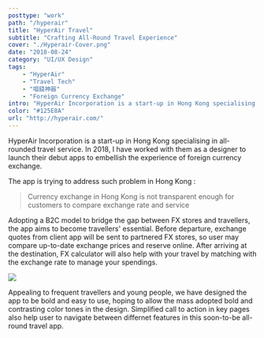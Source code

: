```yaml
---
posttype: "work"
path: "/hyperair"
title: "HyperAir Travel"
subtitle: "Crafting All-Round Travel Experience"
cover: "./Hyperair-Cover.png"
date: "2018-08-24"
category: "UI/UX Design"
tags: 
    - "HyperAir"
    - "Travel Tech"
    - "唱錢神器"
    - "Foreign Currency Exchange"
intro: "HyperAir Incorporation is a start-up in Hong Kong specialising in all-rounded travel service. I have worked on their debut app focusing on currency exchange."
color: "#125E8A"
url: "http://hyperair.com/"
---
```


HyperAir Incorporation is a start-up in Hong Kong specialising in all-rounded travel service. In 2018, I have worked with them as a designer to launch their debut apps to embellish the experience of foreign currency exchange.

The app is trying to address such problem in Hong Kong :

> Currency exchange in Hong Kong is not transparent enough for customers to compare exchange rate and service

Adopting a B2C model to bridge the gap between FX stores and travellers, the app aims to become travellers' essential. Before departure, exchange quotes from client app will be sent to partnered FX stores, so user may compare up-to-date exchange prices and reserve online. After arriving at the destination, FX calculator will also help with your travel by matching with the exchange rate to manage your spendings. 

![](./Hyperair5.png)

Appealing to frequent travellers and young people, we have designed the app to be bold and easy to use, hoping to allow the mass adopted bold and contrasting color tones in the design. Simplified call to action in key pages also help user to navigate between differnet features in this soon-to-be all-round travel app. 